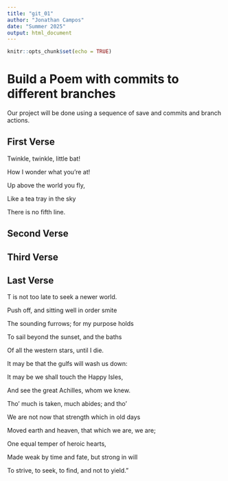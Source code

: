 ```yaml
---
title: "git_01"
author: "Jonathan Campos"
date: "Summer 2025"
output: html_document
---
```


```r
knitr::opts_chunk$set(echo = TRUE)
```
# Build a Poem with commits to different branches
Our project will be done using a sequence of save and commits and branch actions.
<!-- Do not modify or change any text in "!--" bracketed areas such as this --- these are instructions to
you, if you change any of this the git program will notice it and compromise your git merging strategy !-->

## First Verse 
<!--Put the first five lines of a poem by Lewis Carrol in this section!-->

Twinkle, twinkle, little bat!

How I wonder what you're at!

Up above the world you fly,

Like a tea tray in the sky

There is no fifth line. 


## Second Verse
<!--Put the first five lines of a poem by Robert Frost here!-->

## Third Verse
<!--Put the first two verses of The Walrus and the Carpenter here!-->

## Last Verse
<!--Put a short poem you created using chatGPT of 20 to 30 lines,here!-->
T is not too late to seek a newer world.

Push off, and sitting well in order smite

The sounding furrows; for my purpose holds

To sail beyond the sunset, and the baths

Of all the western stars, until I die.

It may be that the gulfs will wash us down:

It may be we shall touch the Happy Isles,

And see the great Achilles, whom we knew.

Tho' much is taken, much abides; and tho'

We are not now that strength which in old days

Moved earth and heaven, that which we are, we are;

One equal temper of heroic hearts,

Made weak by time and fate, but strong in will

To strive, to seek, to find, and not to yield.”


